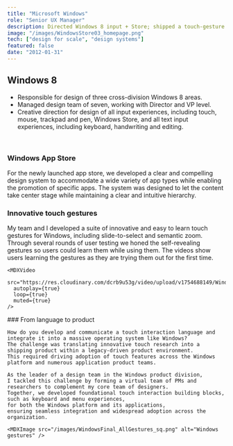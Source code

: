 ```yaml
---
title: "Microsoft Windows"
role: "Senior UX Manager"
description: Directed Windows 8 input + Store; shipped a touch-gesture language adopted across the OS."
image: "/images/WindowsStore03_homepage.png"
tech: ["design for scale", "design systems"]
featured: false
date: "2012-01-31"
---
```


## Windows 8

- Responsible for design of three cross-division Windows 8 areas.
- Managed design team of seven, working with Director and VP level.
- Creative direction for design of all input experiences, including touch, mouse, trackpad and pen, Windows Store, and all text input experiences, including keyboard, handwriting and editing.
<br />

### Windows App Store

For the newly launched app store,
we developed a clear and compelling design system to accommodate a wide variety of app types while enabling the promotion of specific apps.
The system was designed to let the content take center stage while maintaining a clear and intuitive hierarchy.

<MDXImage src="/images/WindowsStoreHomepage2.jpg" alt="Windows Store" />

### Innovative touch gestures

<ImageGallery>
  <div>
    My team and I developed a suite of innovative and easy to learn touch gestures for Windows, 
    including slide-to-select and semantic zoom. 
    Through several rounds of user testing we honed the self-revealing gestures so users could learn them while using them. 
    The videos show users learning the gestures as they are trying them out for the first time.

    <MDXVideo
      src="https://res.cloudinary.com/dcrb9u53g/video/upload/v1754688149/Windows1_ighylr.mp4"
      autoplay={true}
      loop={true}
      muted={true}
    />
  </div>

  <div>
    <MDXVideo
        src="https://res.cloudinary.com/dcrb9u53g/video/upload/v1754688133/Windows2_modq2c.mp4"
        autoplay={true}
        loop={true}
        muted={true}
    />
    </div>
</ImageGallery>

<ImageGallery>
  <div>
    ### From language to product

    How do you develop and communicate a touch interaction language and integrate it into a massive operating system like Windows? 
    The challenge was translating innovative touch research into a shipping product within a legacy-driven product environment. 
    This required driving adoption of touch features across the Windows platform and numerous application product teams.

    As the leader of a design team in the Windows product division,
    I tackled this challenge by forming a virtual team of PMs and researchers to complement my core team of designers.
    Together, we developed foundational touch interaction building blocks, such as keyboard and menu experiences,
    for both the Windows platform and its applications,
    ensuring seamless integration and widespread adoption across the organization.

  </div>

    <MDXImage src="/images/WindowsFinal_AllGestures_sq.png" alt="Windows gestures" />
</ImageGallery>
